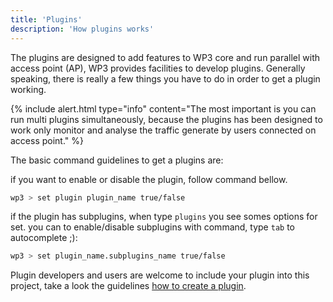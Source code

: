 ```yaml
---
title: 'Plugins'
description: 'How plugins works'
---
```



The plugins are designed to add features to WP3 core and run parallel with access point (AP), WP3 provides facilities to develop plugins. Generally speaking, there is really a few things you have to do in order to get a plugin working. 

{% include alert.html type="info" content="The most important is you can run multi plugins simultaneously, because the plugins has been designed to work only monitor and analyse the traffic generate by users connected on access point." %}

The basic command guidelines to get a plugins are:

if you want to enable or disable the plugin, follow command bellow.
```bash
wp3 > set plugin plugin_name true/false
```

if the plugin has subplugins, when type `plugins` you see somes options for set. you can to enable/disable subplugins with command, type `tab` to autocomplete ;): 
```bash
wp3 > set plugin_name.subplugins_name true/false
```

Plugin developers and users are welcome to include your plugin into this project, take a look the guidelines [how to create a plugin](#development).
